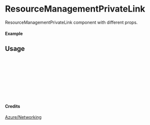 
<Meta of={ResourceManagementPrivateLink} title="Azure/Networking/ResourceManagementPrivateLink" />

# ResourceManagementPrivateLink

ResourceManagementPrivateLink component with different props.

#### Example

<Canvas of={ResourceManagementPrivateLink.Primary} />

## Usage

```ts
import { ResourceManagementPrivateLink } from "yadl-ui";

const Example = () => {
  return (
      <ResourceManagementPrivateLink />
  );
};

export default Example;
```

#### Credits
[Azure/Networking](https://learn.microsoft.com/en-us/azure/architecture/icons/)
